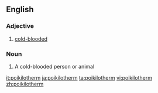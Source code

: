 ==English==

===Adjective===
{{en-adj}}

# [[cold-blooded]]

===Noun===
{{en-noun}}

# A cold-blooded person or animal

[[it:poikilotherm]]
[[ja:poikilotherm]]
[[ta:poikilotherm]]
[[vi:poikilotherm]]
[[zh:poikilotherm]]